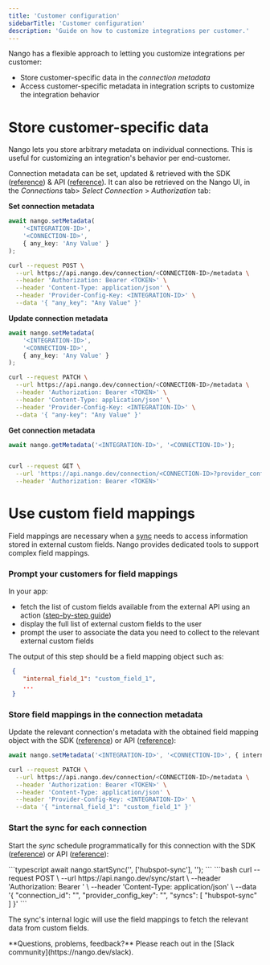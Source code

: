 ```yaml
---
title: 'Customer configuration'
sidebarTitle: 'Customer configuration'
description: 'Guide on how to customize integrations per customer.'
---
```


Nango has a flexible approach to letting you customize integrations per customer: 
- Store customer-specific data in the _connection metadata_
- Access customer-specific metadata in integration scripts to customize the integration behavior

# Store customer-specific data

Nango lets you store arbitrary metadata on individual connections. This is useful for customizing an integration's behavior per end-customer.

Connection metadata can be set, updated & retrieved with the SDK ([reference](/reference/sdks/node#set-connection-metadata)) & API ([reference](/reference/api/connection/set-metadata)). It can also be retrieved on the Nango UI, in the _Connections_ tab> _Select Connection_ > _Authorization_ tab:

**Set connection metadata**

<Tabs>
<Tab title="Node">

```typescript
await nango.setMetadata(
    '<INTEGRATION-ID>', 
    '<CONNECTION-ID>', 
    { any_key: 'Any Value' }
);
```
</Tab>

<Tab title="REST API">

```bash
curl --request POST \
  --url https://api.nango.dev/connection/<CONNECTION-ID>/metadata \
  --header 'Authorization: Bearer <TOKEN>' \
  --header 'Content-Type: application/json' \
  --header 'Provider-Config-Key: <INTEGRATION-ID>' \
  --data '{ "any_key": "Any Value" }'
```

</Tab>

</Tabs>

**Update connection metadata**

<Tabs>
<Tab title="Node">

```typescript
await nango.setMetadata(
    '<INTEGRATION-ID>', 
    '<CONNECTION-ID>', 
    { any_key: 'Any Value' }
);
```
</Tab>

<Tab title="REST API">

```bash
curl --request PATCH \
  --url https://api.nango.dev/connection/<CONNECTION-ID>/metadata \
  --header 'Authorization: Bearer <TOKEN>' \
  --header 'Content-Type: application/json' \
  --header 'Provider-Config-Key: <INTEGRATION-ID>' \
  --data '{ "any-key": "Any Value" }'
```

</Tab>

</Tabs>

**Get connection metadata**

<Tabs>
<Tab title="Node">

```typescript
await nango.getMetadata('<INTEGRATION-ID>', '<CONNECTION-ID>');
```
</Tab>

<Tab title="REST API">

```bash

curl --request GET \
  --url 'https://api.nango.dev/connection/<CONNECTION-ID>?provider_config_key=<INTEGRATION-ID>' \
  --header 'Authorization: Bearer <TOKEN>'

```

</Tab>

</Tabs>

# Use custom field mappings

Field mappings are necessary when a [sync](/guides/syncs/overview) needs to access information stored in external custom fields. Nango provides dedicated tools to support complex field mappings.

### Prompt your customers for field mappings

In your app:
- fetch the list of custom fields available from the external API using an action ([step-by-step guide](/guides/actions/use-an-action))
- display the full list of external custom fields to the user
- prompt the user to associate the data you need to collect to the relevant external custom fields

The output of this step should be a field mapping object such as: 
```json
 {
    "internal_field_1": "custom_field_1",
    ...
 }
```

### Store field mappings in the connection metadata

Update the relevant connection's metadata with the obtained field mapping object with the SDK ([reference](/reference/sdks/node#set-connection-metadata)) or API ([reference](/reference/api/connection/set-metadata)): 
<Tabs>
<Tab title="Node">

```typescript
await nango.setMetadata('<INTEGRATION-ID>', '<CONNECTION-ID>', { internal_field_1: 'custom_field_1' });
```
</Tab>

<Tab title="REST API">

```bash
curl --request PATCH \
  --url https://api.nango.dev/connection/<CONNECTION-ID>/metadata \
  --header 'Authorization: Bearer <TOKEN>' \
  --header 'Content-Type: application/json' \
  --header 'Provider-Config-Key: <INTEGRATION-ID>' \
  --data '{ "internal_field_1": "custom_field_1" }'
```

</Tab>

</Tabs>

### Start the sync for each connection

Start the _sync_ schedule programmatically for this connection with the SDK ([reference](/reference/sdks/node#start-schedule-for-syncs)) or API ([reference](/reference/api/sync/start)): 

<Tabs>
<Tab title="Node">
```typescript
await nango.startSync('<INTEGRATION-ID>', ['hubspot-sync'], '<CONNECTION-ID>');
```
</Tab>
<Tab title="REST API">
```bash
curl --request POST \
  --url https://api.nango.dev/sync/start \
  --header 'Authorization: Bearer <TOKEN>' \
  --header 'Content-Type: application/json' \
  --data '{
  "connection_id": "<CONNECTION-ID>",
  "provider_config_key": "<INTEGRATION-ID>",
  "syncs": [ "hubspot-sync" ]
}'
```
</Tab>
</Tabs>

The sync's internal logic will use the field mappings to fetch the relevant data from custom fields.

<Tip>
    **Questions, problems, feedback?** Please reach out in the [Slack community](https://nango.dev/slack).
</Tip>